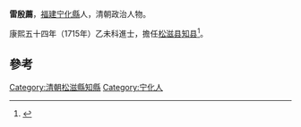 '''雷殷薦'''，[[福建|福建]][[宁化縣|宁化縣]]人，清朝政治人物。

康熙五十四年（1715年）乙未科進士，擔任[[松滋县|松滋县]][[知县|知县]]<ref>{{cite news|title=福建三明市志-第一节　历代进士(已知)名表|author=福建省地方志编纂委员会|url=http://www.fjsq.gov.cn/showtext.asp?ToBook=3147&index=3580|accessdate=2013-08-31|newspaper=福建省地方志编纂委员会|archive-url=https://web.archive.org/web/20131002173013/http://www.fjsq.gov.cn/showtext.asp?ToBook=3147&index=3580|archive-date=2013-10-02|dead-url=yes}}</ref>。

==參考==
{{reflist}}
{{清朝人物小作品}}
{{康熙五十四年乙未科殿試金榜}}
{{DEFAULTSORT:Lei雷}}
[[Category:清朝松滋縣知縣|Category:清朝松滋縣知縣]]
[[Category:宁化人|Category:宁化人]]